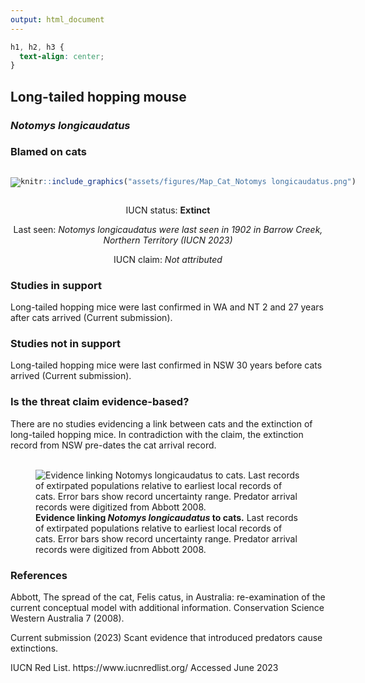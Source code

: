 ```yaml
---
output: html_document
---
```

```css
h1, h2, h3 {
  text-align: center;
}
```

## **Long-tailed hopping mouse**
### *Notomys longicaudatus*
### Blamed on cats

:::: {style="display: flex;"}

::: {}

[![](assets/photos/Notomys longicaudatus.png)](https://en.wikipedia.org/wiki/Long-tailed_hopping_mouse#/media/File:Notomys_longicaudatus.jpg)

:::

::: {}

:::

::: {}
  ```r
  knitr::include_graphics("assets/figures/Map_Cat_Notomys longicaudatus.png")
  ```
:::

::::

<center>
IUCN status: **Extinct**

Last seen: *Notomys longicaudatus were last seen in 1902 in Barrow Creek, Northern Territory (IUCN 2023)*

IUCN claim: *Not attributed*

</center>


### Studies in support

Long-tailed hopping mice were last confirmed in WA and NT 2 and 27 years after cats arrived (Current submission).

### Studies not in support

Long-tailed hopping mice were last confirmed in NSW 30 years before cats arrived (Current submission).

### Is the threat claim evidence-based?

There are no studies evidencing a link between cats and the extinction of long-tailed hopping mice. In contradiction with the claim, the extinction record from NSW pre-dates the cat arrival record.
<br>
<br>

![**Evidence linking *Notomys longicaudatus* to cats.** Last records of extirpated populations relative to earliest local records of cats. Error bars show record uncertainty range. Predator arrival records were digitized from Abbott 2008.](assets/figures/Main_Evidence_Cat_Notomys longicaudatus.png)

### References

Abbott, The spread of the cat, Felis catus, in Australia: re-examination of the current conceptual model with additional information. Conservation Science Western Australia 7 (2008).

Current submission (2023) Scant evidence that introduced predators cause extinctions.

IUCN Red List. https://www.iucnredlist.org/ Accessed June 2023

